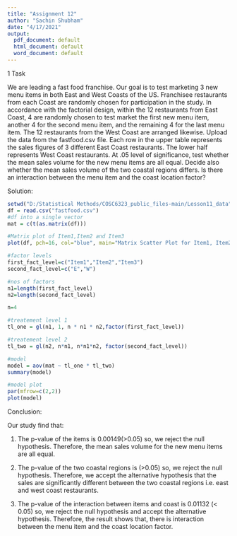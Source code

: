 ---
title: "Assignment 12"
author: "Sachin Shubham"
date: "4/17/2021"
output:
  pdf_document: default
  html_document: default
  word_document: default
---
1 Task

We are leading a fast food franchise. Our goal is to test marketing 3 new menu
items in both East and West Coasts of the US. Franchisee restaurants from each
Coast are randomly chosen for participation in the study. In accordance with
the factorial design, within the 12 restaurants from East Coast, 4 are randomly
chosen to test market the first new menu item, another 4 for the second menu
item, and the remaining 4 for the last menu item. The 12 restaurants from the
West Coast are arranged likewise.
Upload the data from the fastfood.csv file. Each row in the upper table
represents the sales figures of 3 different East Coast restaurants. The lower half represents West Coast restaurants. At .05 level of significance, test whether the mean sales volume for the new menu items are all equal. Decide also whether the mean sales volume of the two coastal regions differs. Is there an interaction between the menu item and the coast location factor?

Solution:

```{r}
setwd("D:/Statistical Methods/COSC6323_public_files-main/Lesson11_data")
df = read.csv("fastfood.csv")
#df into a single vector
mat = c(t(as.matrix(df))) 

#Matrix plot of Item1,Item2 and Item3
plot(df, pch=16, col="blue", main="Matrix Scatter Plot for Item1, Item2 & Item3")

#factor levels
first_fact_level=c("Item1","Item2","Item3")
second_fact_level=c("E","W")

#nos of factors
n1=length(first_fact_level)
n2=length(second_fact_level)

n=4

#treatement level 1
tl_one = gl(n1, 1, n * n1 * n2,factor(first_fact_level)) 

#treatement level 2
tl_two = gl(n2, n*n1, n*n1*n2, factor(second_fact_level)) 

#model
model = aov(mat ~ tl_one * tl_two) 
summary(model)

#model plot
par(mfrow=c(2,2))
plot(model)


```

Conclusion:

Our study find that:

1. The p-value of the items is 0.00149(>0.05) so, we reject the null hypothesis. Therefore, the mean sales volume for the new menu items are all equal. 

2. The p-value of the two coastal regions is (>0.05) so, we reject the null hypothesis. Therefore, we accept the alternative hypothesis that the sales are significantly different between the two coastal regions i.e. east and west coast restaurants.

3. The p-value of the interaction between items and coast is 0.01132 (< 0.05) so, we reject the null hypothesis and accept the alternative hypothesis. Therefore, the result shows that, there is interaction between the menu item and the coast location factor.

